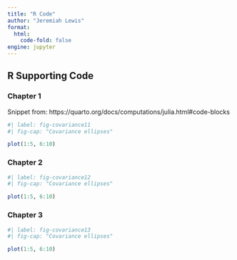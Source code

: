 ```yaml
---
title: "R Code"
author: "Jeremiah Lewis"
format:
  html:
    code-fold: false
engine: jupyter
---
```


## R Supporting Code

### Chapter 1 {#sec-ch-1-r}

Snippet from: https://quarto.org/docs/computations/julia.html#code-blocks

```r
#| label: fig-covariance11
#| fig-cap: "Covariance ellipses"

plot(1:5, 6:10)
```

### Chapter 2

```r
#| label: fig-covariance12
#| fig-cap: "Covariance ellipses"

plot(1:5, 6:10)
```

### Chapter 3

```r
#| label: fig-covariance13
#| fig-cap: "Covariance ellipses"

plot(1:5, 6:10)
```

